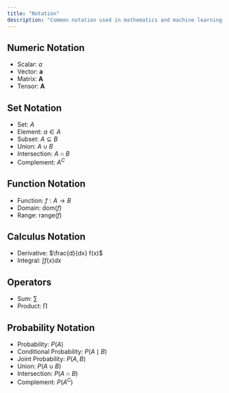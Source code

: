 ```yaml
---
title: "Notation"
description: "Common notation used in mathematics and machine learning."
---
```


## Numeric Notation
- Scalar: $a$
- Vector: $\mathbf{a}$
- Matrix: $\mathbf{A}$
- Tensor: $\mathbf{A}$

## Set Notation
- Set: $A$
- Element: $a \in A$
- Subset: $A \subseteq B$
- Union: $A \cup B$
- Intersection: $A \cap B$
- Complement: $A^C$

## Function Notation
- Function: $f: A \to B$
- Domain: $\text{dom}(f)$
- Range: $\text{range}(f)$

## Calculus Notation
- Derivative: $\frac{d}{dx} f(x)$
- Integral: $\int f(x) dx$

## Operators
- Sum: $\sum$
- Product: $\prod$

## Probability Notation
- Probability: $P(A)$
- Conditional Probability: $P(A \mid B)$
- Joint Probability: $P(A, B)$
- Union: $P(A \cup B)$
- Intersection: $P(A \cap B)$
- Complement: $P(A^C)$

